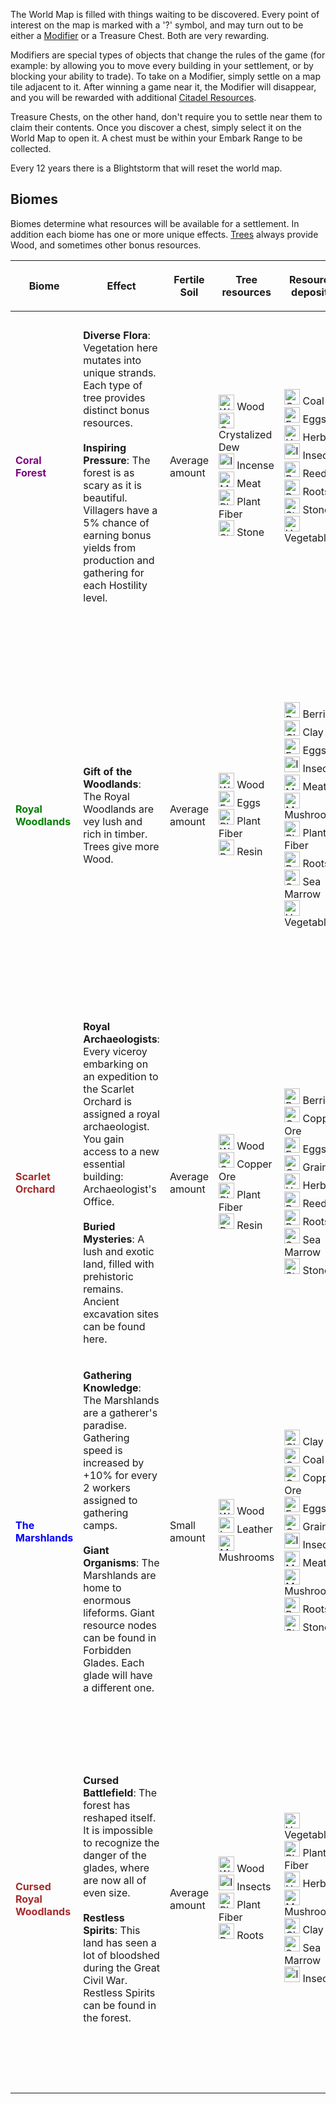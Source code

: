 The World Map is filled with things waiting to be discovered. Every point of interest on the map is marked with a '?' symbol, and may turn out to be either a [[Modifier]] or a Treasure Chest. Both are very rewarding.

Modifiers are special types of objects that change the rules of the game (for example: by allowing you to move every building in your settlement, or by blocking your ability to trade). To take on a Modifier, simply settle on a map tile adjacent to it. After winning a game near it, the Modifier will disappear, and you will be rewarded with additional [[Resources#Citadel Resources | Citadel Resources]].

Treasure Chests, on the other hand, don't require you to settle near them to claim their contents. Once you discover a chest, simply select it on the World Map to open it. A chest must be within your Embark Range to be collected.

Every 12 years there is a Blightstorm that will reset the world map.

== Biomes ==

Biomes determine what resources will be available for a settlement. In addition each biome has one or more unique effects.  [[The Forest#Trees | Trees]] always provide Wood, and sometimes other bonus resources.


{| class="wikitable"
! width=120px | Biome !! Effect !! Fertile Soil !! width=140px | Tree resources !! width=140px | Resource deposits !! Description
|-
| <span style="color:purple;">'''Coral Forest'''</span>
| '''Diverse Flora''': Vegetation here mutates into unique strands. Each type of tree provides distinct bonus resources.<br><br>'''Inspiring Pressure''': The forest is as scary as it is beautiful. Villagers have a 5% chance of earning bonus yields from production and gathering for each Hostility level.
| Average amount
| [[File:Wood.png|25px]] Wood<br>[[File:CrystalizedDew.png|25px]] Crystalized Dew<br>[[File:Incense.png|25px]] Incense<br>[[File:Meat.png|25px]] Meat<br>[[File:PlantFiber.png|25px]] Plant Fiber<br>[[File:Stone.png|25px]] Stone
| [[File:Coal.png|25px]] Coal<br>[[File:Eggs.png|25px]] Eggs<br>[[File:Herbs.png|25px]] Herbs<br>[[File:Insects.png|25px]] Insects<br>[[File:Reeds.png|25px]] Reed<br>[[File:Roots.png|25px]] Roots<br>[[File:Stone.png|25px]] Stone<br>[[File:Vegetables.png|25px]] Vegetables
| ''The true source of the Coral growth is unknown. Contrary to common belief, it doesn't usually appear in flooded regions. The unique influence of the Coral mutates trees into distinctive strands that offer various resources.''
|-
| <span style="color:green;">'''Royal Woodlands'''</span>
| '''Gift of the Woodlands''': The Royal Woodlands are vey lush and rich in timber. Trees give more Wood.
| Average amount
| [[File:Wood.png|25px]] Wood<br>[[File:Eggs.png|25px]] Eggs<br>[[File:PlantFiber.png|25px]] Plant Fiber<br>[[File:Resin.png|25px]] Resin
| [[File:Berries.png|25px]] Berries<br>[[File:Clay.png|25px]] Clay<br>[[File:Eggs.png|25px]] Eggs<br>[[File:Insects.png|25px]] Insects<br>[[File:Meat.png|25px]] Meat<br>[[File:Mushrooms.png|25px]] Mushrooms<br>[[File:PlantFiber.png|25px]] Plant Fiber<br>[[File:Roots.png|25px]] Roots<br>[[File:SeaMarrow.png|25px]] Sea Marrow<br>[[File:Vegetables.png|25px]] Vegetables
| ''The Queen's forests were once part of the Smoldering City, but the Blightstorm reclaimed this land. The Royal Woodlands are rich in Roots, Moss Broccoli, Grasscap Mushrooms, and Flax with a decent amount of Dewberries and Clay. The ground is fertile and soft, and that makes it perfect for farming.''
|-
| <span style="color:brown;">'''Scarlet Orchard'''</span>
| '''Royal Archaeologists''': Every viceroy embarking on an expedition to the Scarlet Orchard is assigned a royal archaeologist. You gain access to a new essential building: Archaeologist's Office.<br><br>'''Buried Mysteries''': A lush and exotic land, filled with prehistoric remains. Ancient excavation sites can be found here.
| Average amount
| [[File:Wood.png|25px]] Wood<br>[[File:CopperOre.png|25px]] Copper Ore<br>[[File:PlantFiber.png|25px]] Plant Fiber<br>[[File:Resin.png|25px]] Resin
| [[File:Berries.png|25px]] Berries<br>[[File:CopperOre.png|25px]] Copper Ore<br>[[File:Eggs.png|25px]] Eggs<br>[[File:Grain.png|25px]] Grain<br>[[File:Herbs.png|25px]] Herbs<br>[[File:Reeds.png|25px]] Reed<br>[[File:Roots.png|25px]] Roots<br>[[File:SeaMarrow.png|25px]] Sea Marrow<br>[[File:Stone.png|25px]] Stone
| ''A beautiful yet dangerous land that is colored in a strange shade of crimson. It's called the Herb Garden of the Kingdom due to the abundance of Herbs, Berries, and Roots.''
|-
| <span style="color:blue;">'''The Marshlands'''</span>
| '''Gathering Knowledge''': The Marshlands are a gatherer's paradise. Gathering speed is increased by +10% for every 2 workers assigned to gathering camps.<br><br>'''Giant Organisms''': The Marshlands are home to enormous lifeforms. Giant resource nodes can be found in Forbidden Glades. Each glade will have a different one.
| Small amount
| [[File:Wood.png|25px]] Wood<br>[[File:Leather.png|25px]] Leather<br>[[File:Mushrooms.png|25px]] Mushrooms
| [[File:Clay.png|25px]] Clay<br>[[File:Coal.png|25px]] Coal<br>[[File:CopperOre.png|25px]] Copper Ore<br>[[File:Eggs.png|25px]] Eggs<br>[[File:Grain.png|25px]] Grain<br>[[File:Insects.png|25px]] Insects<br>[[File:Meat.png|25px]] Meat<br>[[File:Mushrooms.png|25px]] Mushrooms<br>[[File:Roots.png|25px]] Roots<br>[[File:Stone.png|25px]] Stone
| ''A harsh and cold land that is claimed by different extremely resilient species of fungi. The ground is very hard and rocky and that makes it difficult to farm. It's famous for its abundant fauna and insects.''
|-
| <span style="color:brown;">'''Cursed<br>Royal Woodlands'''</span>
| '''Cursed Battlefield''': The forest has reshaped itself. It is impossible to recognize the danger of the glades, where are now all of even size.<br><br>'''Restless Spirits''': This land has seen a lot of bloodshed during the Great Civil War. Restless Spirits can be found in the forest.
| Average amount
| [[File:Wood.png|25px]] Wood<br>[[File:Insects.png|25px]] Insects<br>[[File:PlantFiber.png|25px]] Plant Fiber<br>[[File:Roots.png|25px]] Roots
| [[File:Vegetables.png|25px]] Vegetables<br>[[File:PlantFiber.png|25px]] Plant Fiber<br>[[File:Herbs.png|25px]] Herbs<br>[[File:Mushrooms.png|25px]] Mushrooms<br>[[File:Clay.png|25px]] Clay<br>[[File:SeaMarrow.png|25px]] Sea Marrow<br>[[File:Insects.png|25px]] Insects
|''A cursed area of the Royal Woodlands that is haunted by the lost souls of warriors fallen in the Great Civil War. The storm here is especially dangerous, and the forest more hostile than anywhere else. The Queen will handsomely reward any viceroy brave enough to settle this part of the world.''
|}